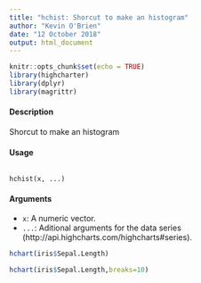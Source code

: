 ```yaml
---
title: "hchist: Shorcut to make an histogram"
author: "Kevin O'Brien"
date: "12 October 2018"
output: html_document
---
```


```r
knitr::opts_chunk$set(echo = TRUE)
library(highcharter)
library(dplyr)
library(magrittr)
```

#### Description 

Shorcut to make an histogram

#### Usage
<pre><code>
hchist(x, ...)
</code></pre>

#### Arguments 

* ``x``: A numeric vector.
* ``...``: Aditional arguments for the data series (http://api.highcharts.com/highcharts#series).

```r
hchart(iris$Sepal.Length)
```

```r
hchart(iris$Sepal.Length,breaks=10)
```